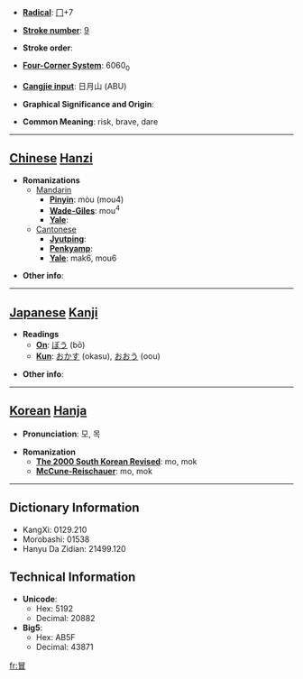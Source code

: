 * '''[[Wiktionary:Chinese radical index| Radical]]''': [[Wiktionary:Chinese radical index 冂|冂]]+7

* '''[[Wiktionary:Chinese total strokes index|Stroke number]]''': [[Wiktionary:Chinese total strokes index 9|9]]

* '''Stroke order''': 

* '''[[Wiktionary:Chinese four corner index|Four-Corner System]]''': 6060<sub>0</sub>

* '''[[Wiktionary:Chinese Cangjie index|Cangjie input]]''': 日月山 (ABU)

* '''Graphical Significance and Origin''': 

* '''Common Meaning''': risk, brave, dare

----

== [[Chinese]] [[Hanzi]] ==

* '''Romanizations'''
** [[Mandarin]]
*** '''[[Pinyin]]''': mòu (mou4)
*** '''[[Wade-Giles]]''': mou<sup>4</sup>
*** '''[[Yale]]''': 
**[[Cantonese]]
***'''[[Jyutping]]''':
***'''[[Penkyamp]]''': 
***'''[[Yale]]''': mak6, mou6

* '''Other info''': 

----

== [[Japanese]] [[Kanji]] ==

* '''Readings'''
** '''[[On]]''': [[ぼう]] (bō)
** '''[[Kun]]''': [[おかす]] (okasu), [[おおう]] (oou)

* '''Other info''':  

----

== [[Korean]] [[Hanja]] ==

* '''Pronunciation''': 모, 목

* '''Romanization'''
** '''[[The 2000 South Korean Revised Romanization|The 2000 South Korean Revised]]''': mo, mok
** '''[[McCune-Reischauer]]''': mo, mok

----

== Dictionary Information ==

* KangXi: 0129.210
* Morobashi: 01538
* Hanyu Da Zidian: 21499.120

== Technical Information ==

* '''Unicode''':
** Hex: 5192
** Decimal: 20882
* '''Big5''':
** Hex: AB5F
** Decimal: 43871

[[fr:冒]]